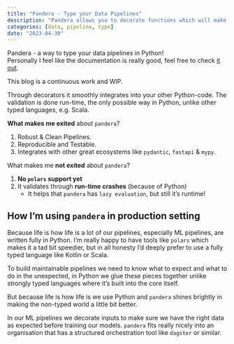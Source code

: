 ```yaml
---
title: "Pandera - Type your Data Pipelines"
description: "Pandera allows you to decorate functions which will make your DataFrame's run-time typed. This means that developers & data engineers can expect something to be true, awesome!"
categories: [data, pipeline, type]
date: "2023-04-30"
---
```


Pandera - a way to type your data pipelines in Python!  
Personally I feel like the documentation is really good, feel free to check [it out](https://pandera.readthedocs.io/en/stable/).

:::{.callout-warning}
This blog is a continuous work and WIP.
:::

Through decorators it smoothly integrates into your other Python-code. The validation is done run-time, the only possible way in Python, unlike other typed languages, e.g. Scala.

**What makes me exited** about `pandera`?  

1. Robust & Clean Pipelines.
2. Reproducible and Testable.
3. Integrates with other great ecosystems like `pydantic`, `fastapi` & `mypy`.

What makes me **not exited** about `pandera`?

1. **No `polars` support yet**
2. It validates through **run-time crashes** (because of Python)
    - It helps that `pandera` has `lazy evaluation`, but still it's runtime!

## How I'm using `pandera` in production setting

Because life is how life is a lot of our pipelines, especially ML pipelines, are written fully in Python. I'm really happy to have tools like `polars` which makes it a tad bit speedier, but in all honesty I'd deeply prefer to use a fully typed language like Kotlin or Scala. 

To build maintainable pipelines we need to know what to expect and what to do in the unexpected, in Python we glue these pieces together unlike strongly typed languages where it's built 
into the core itself.

But because life is how life is we use Python and `pandera` shines brightly in making the non-typed world a little bit better.

In our ML pipelines we decorate inputs to make sure we have the right data as expected before training our models. `pandera` fits really nicely into an organisation that has a structured 
orchestration tool like `dagster` or similar.